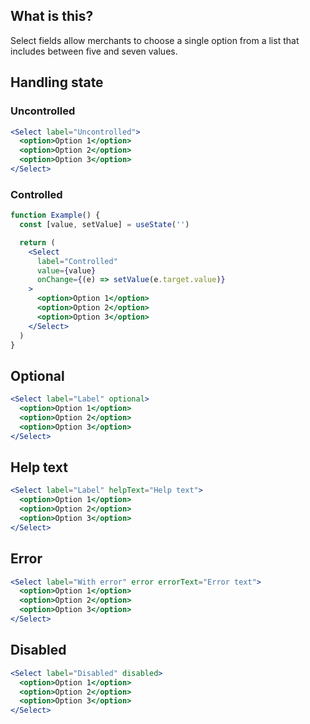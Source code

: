 
<IntroSection>

## What is this?

Select fields allow merchants to choose a single option from a list that includes between five and seven values.

</IntroSection>

<Section>

## Handling state

### Uncontrolled

```jsx live
<Select label="Uncontrolled">
  <option>Option 1</option>
  <option>Option 2</option>
  <option>Option 3</option>
</Select>
```

### Controlled

```jsx live
function Example() {
  const [value, setValue] = useState('')

  return (
    <Select
      label="Controlled"
      value={value}
      onChange={(e) => setValue(e.target.value)}
    >
      <option>Option 1</option>
      <option>Option 2</option>
      <option>Option 3</option>
    </Select>
  )
}
```

</Section>

<Section>

## Optional

```jsx live
<Select label="Label" optional>
  <option>Option 1</option>
  <option>Option 2</option>
  <option>Option 3</option>
</Select>
```

</Section>

<Section>

## Help text

```jsx live
<Select label="Label" helpText="Help text">
  <option>Option 1</option>
  <option>Option 2</option>
  <option>Option 3</option>
</Select>
```

</Section>

<Section>

## Error

```jsx live
<Select label="With error" error errorText="Error text">
  <option>Option 1</option>
  <option>Option 2</option>
  <option>Option 3</option>
</Select>
```

</Section>

<Section>

## Disabled

```jsx live
<Select label="Disabled" disabled>
  <option>Option 1</option>
  <option>Option 2</option>
  <option>Option 3</option>
</Select>
```

</Section>
